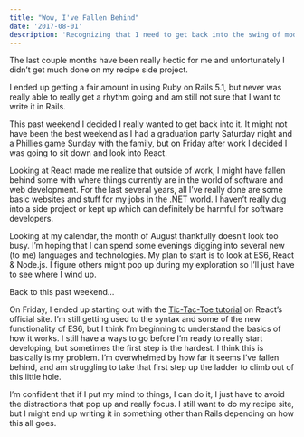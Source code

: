 ```yaml
---
title: "Wow, I've Fallen Behind"
date: '2017-08-01'
description: 'Recognizing that I need to get back into the swing of modern web development'
---
```


The last couple months have been really hectic for me and unfortunately I didn’t get much done on my recipe side project.

I ended up getting a fair amount in using Ruby on Rails 5.1, but never was really able to really get a rhythm going and am still not sure that I want to write it in Rails.

This past weekend I decided I really wanted to get back into it. It might not have been the best weekend as I had a graduation party Saturday night and a Phillies game Sunday with the family, but on Friday after work I decided I was going to sit down and look into React.

Looking at React made me realize that outside of work, I might have fallen behind some with where things currently are in the world of software and web development. For the last several years, all I’ve really done are some basic websites and stuff for my jobs in the .NET world. I haven’t really dug into a side project or kept up which can definitely be harmful for software developers.

Looking at my calendar, the month of August thankfully doesn’t look too busy. I’m hoping that I can spend some evenings digging into several new (to me) languages and technologies. My plan to start is to look at ES6, React & Node.js. I figure others might pop up during my exploration so I’ll just have to see where I wind up.

Back to this past weekend…

On Friday, I ended up starting out with the <a href="https://facebook.github.io/react/tutorial/tutorial.html" title="Tic-Tac-Toe Game in React" rel="noopener" target="_blank">Tic-Tac-Toe tutorial</a> on React’s official site. I’m still getting used to the syntax and some of the new functionality of ES6, but I think I’m beginning to understand the basics of how it works. I still have a ways to go before I’m ready to really start developing, but sometimes the first step is the hardest. I think this is basically is my problem. I’m overwhelmed by how far it seems I’ve fallen behind, and am struggling to take that first step up the ladder to climb out of this little hole.

I’m confident that if I put my mind to things, I can do it, I just have to avoid the distractions that pop up and really focus. I still want to do my recipe site, but I might end up writing it in something other than Rails depending on how this all goes.
